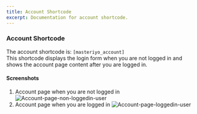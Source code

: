 ---
title: Account Shortcode
excerpt: Documentation for account shortcode.
---

### Account Shortcode
The account shortcode is:  `[masteriyo_account]` \
This shortcode displays the login form when you are not logged in and shows the account page content after you are logged in.
#### Screenshots
1. Account page when you are not logged in 
![Account-page-non-loggedin-user](https://user-images.githubusercontent.com/24367265/185081796-3137380b-c6b4-4584-a862-c9190dae9140.png)
2. Account page when you are logged in 
![Account-page-loggedin-user](https://user-images.githubusercontent.com/24367265/185081860-2b0d2921-216b-4dce-857a-004a98a139a9.png)
